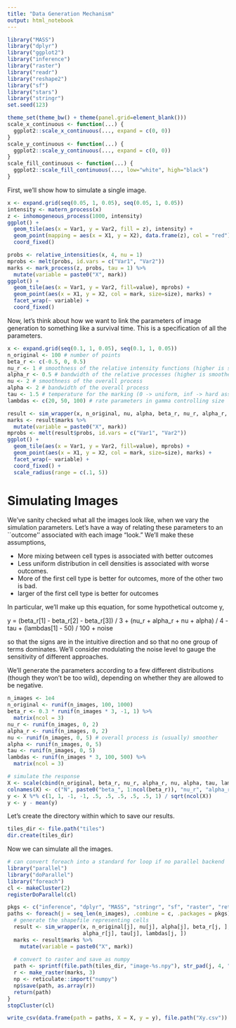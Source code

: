 ```yaml
---
title: "Data Generation Mechanism"
output: html_notebook
---
```


```r
library("MASS")
library("dplyr")
library("ggplot2")
library("inference")
library("raster")
library("readr")
library("reshape2")
library("sf")
library("stars")
library("stringr")
set.seed(123)

theme_set(theme_bw() + theme(panel.grid=element_blank()))
scale_x_continuous <- function(...) {
  ggplot2::scale_x_continuous(..., expand = c(0, 0))
}
scale_y_continuous <- function(...) {
  ggplot2::scale_y_continuous(..., expand = c(0, 0))
}
scale_fill_continuous <- function(...) {
  ggplot2::scale_fill_continuous(..., low="white", high="black")
}
```

First, we'll show how to simulate a single image.

```r
x <- expand.grid(seq(0.05, 1, 0.05), seq(0.05, 1, 0.05))
intensity <- matern_process(x)
z <- inhomogeneous_process(1000, intensity)
ggplot() +
  geom_tile(aes(x = Var1, y = Var2, fill = z), intensity) +
  geom_point(mapping = aes(x = X1, y = X2), data.frame(z), col = "red") +
  coord_fixed()

probs <- relative_intensities(x, 4, nu = 1)
mprobs <- melt(probs, id.vars = c("Var1", "Var2"))
marks <- mark_process(z, probs, tau = 1) %>%
  mutate(variable = paste0("X", mark))
ggplot() +
  geom_tile(aes(x = Var1, y = Var2, fill=value), mprobs) +
  geom_point(aes(x = X1, y = X2, col = mark, size=size), marks) +
  facet_wrap(~ variable) +
  coord_fixed()
```

Now, let's think about how we want to link the parameters of image generation to
something like a survival time. This is a specification of all the parameters.

```r
x <- expand.grid(seq(0.1, 1, 0.05), seq(0.1, 1, 0.05))
n_original <- 100 # number of points
beta_r <- c(-0.5, 0, 0.5)
nu_r <- 1 # smoothness of the relative intensity functions (higher is smoother)
alpha_r <- 0.5 # bandwidth of the relative processes (higher is smoother)
nu <- 2 # smoothness of the overall process
alpha <- 2 # bandwidth of the overall process
tau <- 1.5 # temperature for the marking (0 -> uniform, inf -> hard assignment)
lambdas <- c(20, 50, 100) # rate parameters in gamma controlling size
```

```r
result <- sim_wrapper(x, n_original, nu, alpha, beta_r, nu_r, alpha_r, tau, lambdas)
marks <- result$marks %>%
  mutate(variable = paste0("X", mark))
mprobs <- melt(result$probs, id.vars = c("Var1", "Var2"))
ggplot() +
  geom_tile(aes(x = Var1, y = Var2, fill=value), mprobs) +
  geom_point(aes(x = X1, y = X2, col = mark, size=size), marks) +
  facet_wrap(~ variable) +
  coord_fixed() +
  scale_radius(range = c(.1, 5))
```

# Simulating Images

We've sanity checked what all the images look like, when we vary the simulation
parameters. Let's have a way of relating these parameters to an ``outcome''
associated with each image "look." We'll make these assumptions,

* More mixing between cell types is associated with better outcomes
* Less uniform distribution in cell densities is associated with worse outcomes.
* More of the first cell type is better for outcomes, more of the other two is bad.
* larger of the first cell type is better for outcomes

In particular, we'll make up this equation, for some hypothetical outcome y,

 y =  (beta_r[1] - beta_r[2] - beta_r[3]) / 3 + (nu_r + alpha_r + nu + alpha) / 4 - tau + (lambdas[1] - 50) / 100 + noise

so that the signs are in the intuitive direction and so that no one group of
terms dominates. We'll consider modulating the noise level to gauge the
sensitivity of different approaches.

We'll generate the parameters according to a few different distributions (though
they won't be too wild), depending on whether they are allowed to be negative.

```r
n_images <- 1e4
n_original <- runif(n_images, 100, 1000)
beta_r <- 0.3 * runif(n_images * 3, -1, 1) %>%
  matrix(ncol = 3)
nu_r <- runif(n_images, 0, 2)
alpha_r <- runif(n_images, 0, 2)
nu <- runif(n_images, 0, 5) # overall process is (usually) smoother
alpha <- runif(n_images, 0, 5)
tau <- runif(n_images, 0, 5)
lambdas <- runif(n_images * 3, 100, 500) %>%
  matrix(ncol = 3)

# simulate the response
X <- scale(cbind(n_original, beta_r, nu_r, alpha_r, nu, alpha, tau, lambdas[, 1]))
colnames(X) <- c("N", paste0("beta_", 1:ncol(beta_r)), "nu_r", "alpha_r", "nu", "alpha", "tau", "lambda_1")
y <- X %*% c(1, 1, -1, -1, .5, .5, .5, .5, .5, 1) / sqrt(ncol(X))
y <- y - mean(y)
```
Let's create the directory within which to save our results.

```r
tiles_dir <- file.path("tiles")
dir.create(tiles_dir)
```

Now we can simulate all the images.

```r
# can convert foreach into a standard for loop if no parallel backend
library("parallel")
library("doParallel")
library("foreach")
cl <- makeCluster(2)
registerDoParallel(cl)

pkgs <- c("inference", "dplyr", "MASS", "stringr", "sf", "raster", "reticulate")
paths <- foreach(j = seq_len(n_images), .combine = c, .packages = pkgs) %dopar% {
  # generate the shapefile representing cells
  result <- sim_wrapper(x, n_original[j], nu[j], alpha[j], beta_r[j, ], nu_r[j],
                        alpha_r[j], tau[j], lambdas[j, ])
  marks <- result$marks %>%
    mutate(variable = paste0("X", mark))
  
  # convert to raster and save as numpy
  path <- sprintf(file.path(tiles_dir, "image-%s.npy"), str_pad(j, 4, "left", 0))
  r <- make_raster(marks, 3)
  np <- reticulate::import("numpy")
  np$save(path, as.array(r))
  return(path)
}
stopCluster(cl)

write_csv(data.frame(path = paths, X = X, y = y), file.path("Xy.csv"))
```
